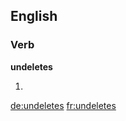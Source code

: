 
==English==

===Verb===
'''undeletes'''

# {{third-person singular of|undelete}}

[[de:undeletes]]
[[fr:undeletes]]